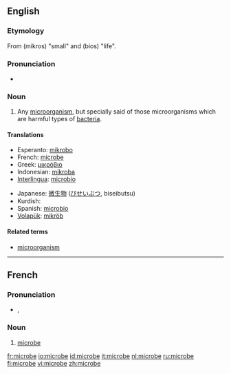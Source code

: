 ==English==

===Etymology===
From {{AGr.}} '''{{polytonic|[[μικρός]]}}''' (mikros) "small" and '''{{polytonic|[[βίος]]}}''' (bios) "life".

===Pronunciation===
*{{audio|en-us-microbe.ogg|Audio (US)}}

===Noun===
{{en-noun}}

# {{microbiology}} Any [[microorganism]], but specially said of those microorganisms which are harmful types of [[bacteria]].

====Translations====
{{trans-top|microorganism}}
*Esperanto: [[mikrobo]]
*French: [[#French|microbe]] {{m}}
*Greek: [[μικρόβιο]]
*Indonesian: [[mikroba]]
*[[Interlingua]]: [[microbio]]
{{trans-mid}}
*Japanese: [[微生物]] ([[びせいぶつ]], biseibutsu)
*Kurdish: {{KUchar|[[میکرۆب]]}}
*Spanish: [[microbio]]
*[[Volapük]]: [[mikröb]]
{{trans-bottom}}

====Related terms====
*[[microorganism]]

----

==French==

===Pronunciation===
*{{IPA|/mi.kʁɔb/}}, {{SAMPA|/mi.kROb/}}

===Noun===
{{fr-noun|m}}

# {{microbiology|lang=fr}} [[#English|microbe]]

[[fr:microbe]]
[[io:microbe]]
[[id:microbe]]
[[it:microbe]]
[[nl:microbe]]
[[ru:microbe]]
[[fi:microbe]]
[[vi:microbe]]
[[zh:microbe]]